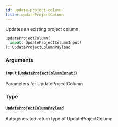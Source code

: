 ```yaml
---
id: update-project-column
title: updateProjectColumn
---
```


Updates an existing project column.

```graphql
updateProjectColumn(
  input: UpdateProjectColumnInput!
): UpdateProjectColumnPayload

```

### Arguments

#### `input` ([`UpdateProjectColumnInput!`](/docs/api/inputs/update-project-column-input))

Parameters for UpdateProjectColumn

### Type

#### [`UpdateProjectColumnPayload`](/docs/api/objects/update-project-column-payload)

Autogenerated return type of UpdateProjectColumn
